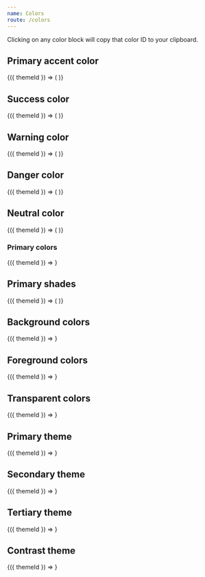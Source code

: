 ```yaml
---
name: Colors
route: /colors
---
```



<PageTitle src="postcss/vars" title="Colors" />

Clicking on any color block will copy that color ID to your clipboard.

## Primary accent color

<Playground>
  <ThemeWrapper withThemeId>
    {({ themeId }) => (
      <ColorSwatches joined group="state" swatchHeight={60} swatchWidth={80} themeId={themeId} variant="accent">
        <PhorkIcon size={30} />
      </ColorSwatches>
    )}
  </ThemeWrapper>
</Playground>

## Success color

<Playground>
  <ThemeWrapper withThemeId>
    {({ themeId }) => (
      <ColorSwatches joined group="state" swatchHeight={60} swatchWidth={80} themeId={themeId} variant="success">
        <PhorkIcon size={30} />
      </ColorSwatches>
    )}
  </ThemeWrapper>
</Playground>

## Warning color

<Playground>
  <ThemeWrapper withThemeId>
    {({ themeId }) => (
      <ColorSwatches joined group="state" swatchHeight={60} swatchWidth={80} themeId={themeId} variant="warning">
        <PhorkIcon size={30} />
      </ColorSwatches>
    )}
  </ThemeWrapper>
</Playground>

## Danger color

<Playground>
  <ThemeWrapper withThemeId>
    {({ themeId }) => (
      <ColorSwatches joined group="state" swatchHeight={60} swatchWidth={80} themeId={themeId} variant="danger">
        <PhorkIcon size={30} />
      </ColorSwatches>
    )}
  </ThemeWrapper>
</Playground>

## Neutral color

<Playground>
  <ThemeWrapper withThemeId>
    {({ themeId }) => (
      <ColorSwatches joined group="state" swatchHeight={60} swatchWidth={80} themeId={themeId} variant="neutral">
        <PhorkIcon size={30} />
      </ColorSwatches>
    )}
  </ThemeWrapper>
</Playground>

### Primary colors

<Playground withSource="none">
  <ThemeWrapper withThemeId>
    {({ themeId }) => <ColorSwatches group="primary" swatchHeight={40} swatchWidth={60} themeId={themeId} />}
  </ThemeWrapper>
</Playground>

## Primary shades

<Playground>
  <ThemeWrapper withThemeId>
    {({ themeId }) => (
      <ColorSwatches
        direction="column"
        group="primary-shades"
        labelHeight={20}
        swatchHeight={40}
        swatchWidth={60}
        themeId={themeId}
      >
        <PhorkIcon size={24} />
      </ColorSwatches>
    )}
  </ThemeWrapper>
</Playground>

## Background colors

<Playground>
  <ThemeWrapper withThemeId>
    {({ themeId }) => <ColorSwatches group="background" swatchHeight={40} swatchWidth={60} themeId={themeId} />}
  </ThemeWrapper>
</Playground>

## Foreground colors

<Playground>
  <ThemeWrapper withThemeId>
    {({ themeId }) => <ColorSwatches group="foreground" swatchHeight={40} swatchWidth={60} themeId={themeId} />}
  </ThemeWrapper>
</Playground>

## Transparent colors

<Playground>
  <ThemeWrapper withThemeId>
    {({ themeId }) => <ColorSwatches group="transparent" swatchHeight={40} swatchWidth={60} themeId={themeId} />}
  </ThemeWrapper>
</Playground>

## Primary theme

<Playground>
  <ThemeWrapper withThemeId>{({ themeId }) => <ColorTheme themeId={themeId} variant="primary" />}</ThemeWrapper>
</Playground>

## Secondary theme

<Playground>
  <ThemeWrapper withThemeId>{({ themeId }) => <ColorTheme themeId={themeId} variant="secondary" />}</ThemeWrapper>
</Playground>

## Tertiary theme

<Playground>
  <ThemeWrapper withThemeId>{({ themeId }) => <ColorTheme themeId={themeId} variant="tertiary" />}</ThemeWrapper>
</Playground>

## Contrast theme

<Playground>
  <ThemeWrapper withThemeId>{({ themeId }) => <ColorTheme themeId={themeId} variant="contrast" />}</ThemeWrapper>
</Playground>
